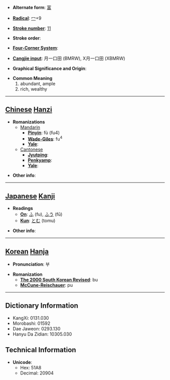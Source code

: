 * '''Alternate form''': [[富]]

* '''[[Wiktionary:Chinese radical index| Radical]]''': [[Wiktionary:Chinese radical index 冖|冖]]+9

* '''[[Wiktionary:Chinese total strokes index|Stroke number]]''': [[Wiktionary:Chinese total strokes index 11|11]]

* '''Stroke order''': 

* '''[[Wiktionary:Chinese four corner index|Four-Corner System]]''': 

* '''[[Wiktionary:Chinese Cangjie index|Cangjie input]]''': 月一口田 (BMRW), X月一口田 (XBMRW)

* '''Graphical Significance and Origin''': 

* '''Common Meaning'''
*#abundant, ample
*# rich, wealthy


----

== [[Chinese]] [[Hanzi]] ==

* '''Romanizations'''
** [[Mandarin]]
*** '''[[Pinyin]]''': fù (fu4)
*** '''[[Wade-Giles]]''': fu<sup>4</sup>
*** '''[[Yale]]''': 
**[[Cantonese]]
***'''[[Jyutping]]''':
***'''[[Penkyamp]]''': 
***'''[[Yale]]''': 

* '''Other info''': 

----

== [[Japanese]] [[Kanji]] ==

* '''Readings'''
** '''[[On]]''': [[ふ]] (fu), [[ふう]] (fū)
** '''[[Kun]]''': [[とむ]] (tomu)

* '''Other info''':  

----

== [[Korean]] [[Hanja]] ==

* '''Pronunciation''': 부

* '''Romanization'''
** '''[[The 2000 South Korean Revised Romanization|The 2000 South Korean Revised]]''': bu
** '''[[McCune-Reischauer]]''': pu

----

== Dictionary Information ==

* KangXi: 0131.030
* Morobashi: 01592
* Dae Jaweon: 0293.130
* Hanyu Da Zidian: 10305.030

== Technical Information ==

* '''Unicode''':
** Hex: 51A8
** Decimal: 20904